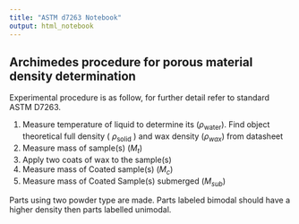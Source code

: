 ```yaml
---
title: "ASTM d7263 Notebook"
output: html_notebook
---
```


## Archimedes procedure for porous material density determination

Experimental procedure is as follow, for further detail refer to standard ASTM D7263. 

1. Measure temperature of liquid to determine its ($\rho_{\text{water}}$). Find object theoretical full density ( $\rho_{\text{solid}}$ ) and wax density ($\rho_{wax}$) from datasheet
2. Measure mass of sample(s) ($M_t$)
3. Apply two coats of wax to the sample(s)
4. Measure mass of Coated sample(s) ($M_c$)
5. Measure mass of Coated Sample(s) submerged ($M_{sub}$)


\begin{equation}
    \text{density}, \rho_b = \frac{M_t}{\frac{(M_c - M_{sub})}{\rho_{water}} - \frac{(M_c - M_t)}{\rho_{wax}}}
\end{equation}


\begin{equation}
    \text{true density}, \pi_d = \frac{ \rho_b}{\rho_{\text{solid}}} * 100
\end{equation}

Parts using two powder type are made. Parts labeled bimodal should have a higher density then parts labelled unimodal.
